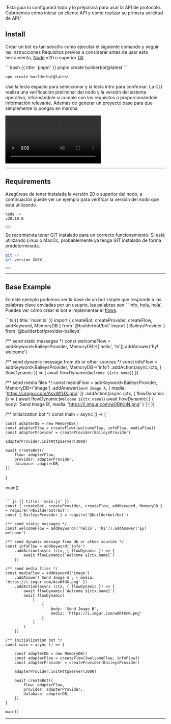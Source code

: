 
  'Esta guía lo configurará todo y lo preparará para usar la API de protocolo. Cubriremos cómo iniciar un cliente API y cómo realizar su primera solicitud de API.'

## Install

Crear un bot es tan sencillo como ejecutar el siguiente comando y seguir las instrucciones
<Note>
 Requisitos previos a considerar antes de usar esta herramienta, [Node](https://nodejs.org/en) v20 o superior [Git](https://git-scm.com/download)
</Note>


<CodeGroup>
```bash {{ title: 'pnpm' }}
pnpm create builderbot@latest
```

```bash {{ title: 'npm' }}
npm create builderbot@latest
```
</CodeGroup>

Use la tecla espacio para seleccionar y la tecla intro para confirmar. La CLI realiza una verificación preliminar del nodo y la versión del sistema operativo, informándole si cumple con los requisitos o proporcionándole información relevante. Además de generar un proyecto base para que simplemente lo pongas en marcha

<video className="rounded-2xl bg-zinc-900 shadow-md dark:ring-1 dark:ring-white/10" autoPlay loop muted src="https://bot-whatsapp.netlify.app/videos/console.webm"></video>

---

## Requirements


Asegúrese de tener instalada la versión 20 o superior del nodo, a continuación puede ver un ejemplo para verificar la versión del nodo que está utilizando.

```bash
node -v
v20.10.0
```

<div className="not-prose aling-block">
  <Button
    href="https://nodejs.org/en"
    variant="text"
    target="_blank"
    arrow="right"
    children="Download node from its official website"
  />
</div>

Se recomienda tener GIT instalado para un correcto funcionamiento. Si está utilizando Linux o MacOc, probablemente ya tenga GIT instalado de forma predeterminada.

```bash
git -v
git version XXXX
```

<div className="not-prose aling-block">
  <Button
    href="https://git-scm.com/downloads"
    variant="text"
    target="_blank"
    arrow="right"
    children="Download GIT from its official website"
  />
</div>

---

## Base Example
En este ejemplo podemos ver la base de un bot simple que responde a las palabras clave enviadas por un usuario, las palabras son ` 'info, hola, hola'. Puedes ver cómo crear el bot e implementar el [flows](/concepts#flow).

<CodeGroup>
```ts {{ title: 'main.ts' }}
import { createBot, createProvider, createFlow, addKeyword, MemoryDB } from '@builderbot/bot'
import { BaileysProvider } from '@builderbot/provider-baileys'

/** send static messages */
const welcomeFlow = addKeyword<BaileysProvider, MemoryDB>(['hello', 'hi']).addAnswer('Ey! welcome')

/** send dynamic message from db or other sources */
const infoFlow = addKeyword<BaileysProvider, MemoryDB>('info')
    .addAction(async (ctx, { flowDynamic }) => {
        await flowDynamic(`Welcome ${ctx.name}`)
    })

/** send media files */
const mediaFlow = addKeyword<BaileysProvider, MemoryDB>('image')
    .addAnswer(`Send Image A`, { media: 'https://i.imgur.com/AsvWfUX.png' })
    .addAction(async (ctx, { flowDynamic }) => {
        await flowDynamic(`Welcome ${ctx.name}`)
        await flowDynamic(
            [
                {
                    body: 'Send Image B',
                    media: 'https://i.imgur.com/w0RtKnN.png'
                }
            ]
        )
    })

/** initialization bot */
const main = async () => {

    const adapterDB = new MemoryDB()
    const adapterFlow = createFlow([welcomeFlow, infoFlow, mediaFlow])
    const adapterProvider = createProvider(BaileysProvider)

    adapterProvider.initHttpServer(3000)

    await createBot({
        flow: adapterFlow,
        provider: adapterProvider,
        database: adapterDB,
    })
}

main()

```

```js {{ title: 'main.js' }}
const { createBot, createProvider, createFlow, addKeyword, MemoryDB } = require('@builderbot/bot')
const { BaileysProvider } = require('@builderbot/bot')

/** send static messages */
const welcomeFlow = addKeyword(['hello', 'hi']).addAnswer('Ey! welcome')

/** send dynamic message from db or other sources */
const infoFlow = addKeyword('info')
    .addAction(async (ctx, { flowDynamic }) => {
        await flowDynamic(`Welcome ${ctx.name}`)
    })

/** send media files */
const mediaFlow = addKeyword('image')
    .addAnswer(`Send Image A`, { media: 'https://i.imgur.com/AsvWfUX.png' })
    .addAction(async (ctx, { flowDynamic }) => {
        await flowDynamic(`Welcome ${ctx.name}`)
        await flowDynamic(
            [
                {
                    body: 'Send Image B',
                    media: 'https://i.imgur.com/w0RtKnN.png'
                }
            ]
        )
    })

/** initialization bot */
const main = async () => {

    const adapterDB = new MemoryDB()
    const adapterFlow = createFlow([welcomeFlow, infoFlow])
    const adapterProvider = createProvider(BaileysProvider)

    adapterProvider.initHttpServer(3000)

    await createBot({
        flow: adapterFlow,
        provider: adapterProvider,
        database: adapterDB,
    })
}

main()

```
</CodeGroup>

---


<Resources />